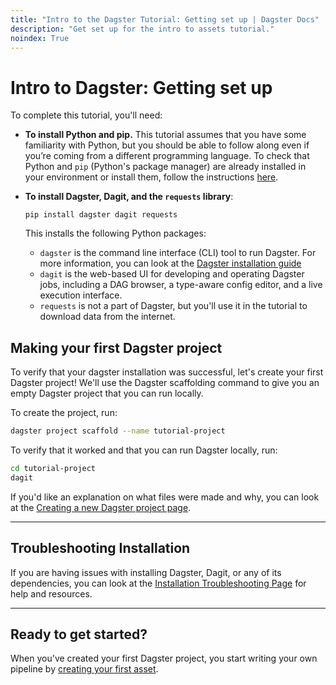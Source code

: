 ```yaml
---
title: "Intro to the Dagster Tutorial: Getting set up | Dagster Docs"
description: "Get set up for the intro to assets tutorial."
noindex: True
---
```


# Intro to Dagster: Getting set up

To complete this tutorial, you'll need:

- **To install Python and pip.** This tutorial assumes that you have some familiarity with Python, but you should be able to follow along even if you’re coming from a different programming language. To check that Python and `pip` (Python's package manager) are already installed in your environment or install them, follow the instructions [here](https://packaging.python.org/guides/installing-using-pip-and-virtual-environments/).

  <DagsterVersion />

<!-- ^ Lives in: /next/components/mdx/includes/dagster/DagsterVersion.mdx -->

- **To install Dagster, Dagit, and the `requests` library**:

  ```shell
  pip install dagster dagit requests
  ```

  This installs the following Python packages:

  - `dagster` is the command line interface (CLI) tool to run Dagster. For more information, you can look at the [Dagster installation guide](/getting-started/install)
  - `dagit` is the web-based UI for developing and operating Dagster jobs, including a DAG browser, a type-aware config editor, and a live execution interface.
  - `requests` is not a part of Dagster, but you'll use it in the tutorial to download data from the internet.

## Making your first Dagster project

To verify that your dagster installation was successful, let's create your first Dagster project! We'll use the Dagster scaffolding command to give you an empty Dagster project that you can run locally.

To create the project, run:

```bash
dagster project scaffold --name tutorial-project
```

To verify that it worked and that you can run Dagster locally, run:

```bash
cd tutorial-project
dagit
```

If you'd like an explanation on what files were made and why, you can look at the [Creating a new Dagster project page](/getting-started/create-new-project#using-the-default-project-skeleton).

---

## Troubleshooting Installation

If you are having issues with installing Dagster, Dagit, or any of its dependencies, you can look at the [Installation Troubleshooting Page](/getting-started/installation/troubleshooting-installation) for help and resources.

---

## Ready to get started?

When you've created your first Dagster project, you start writing your own pipeline by [creating your first asset](/tutorial/assets/defining-an-asset).
